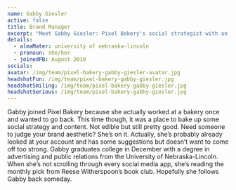 ```yaml
---
name: Gabby Giesler
active: false
title: Brand Manager
excerpt: "Meet Gabby Giesler: Pixel Bakery's social strategist with an eye for aesthetics and a love for books. Graduating soon with a degree in advertising and PR."
details:
  - almaMater: university of nebraska-lincoln
  - pronoun: she/her
  - joinedPB: August 2019
socials:
avatar: /img/team/pixel-bakery-gabby-giesler-avatar.jpg
headshotFun: /img/team/pixel-bakery-gabby-giesler.jpg
headshotSmiling: /img/team/pixel-bakery-gabby-giesler.jpg
headshotSerious: /img/team/pixel-bakery-gabby-giesler.jpg
---
```

Gabby joined Pixel Bakery because she actually worked at a bakery once and wanted to go back. This time though, it was a place to bake up some social strategy and content. Not edible but still pretty good. Need someone to judge your brand aesthetic? She’s on it. Actually, she’s probably already looked at your account and has some suggestions but doesn’t want to come off too strong. Gabby graduates college in December with a degree in advertising and public relations from the University of Nebraska-Lincoln. When she’s not scrolling through every social media app, she’s reading the monthly pick from Reese Witherspoon’s book club. Hopefully she follows Gabby back someday. 
